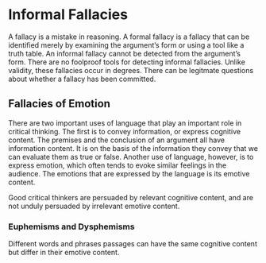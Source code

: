 # Informal Fallacies

A fallacy is a mistake in reasoning. A formal fallacy is a fallacy that can be identified merely by examining the argument's form or using a tool like a truth table. An informal fallacy cannot be detected from the argument's form. There are no foolproof tools for detecting informal fallacies. Unlike validity, these fallacies occur in degrees. There can be legitmate questions about whether a fallacy has been committed.

## Fallacies of Emotion

There are two important uses of language that play an important role in critical thinking. The first is to convey information, or express cognitive content. The premises and the conclusion of an argument all have information content. It is on the basis of the information they convey that we can evaluate them as true or false. Another use of language, however, is to express emotion, which often tends to evoke similar feelings in the audience. The emotions that are expressed by the language is its emotive content. 

Good critical thinkers are persuaded by relevant cognitive content, and are not unduly persuaded by irrelevant emotive content.

### Euphemisms and Dysphemisms

Different words and phrases passages can have the same cognitive content but differ in their emotive content. 